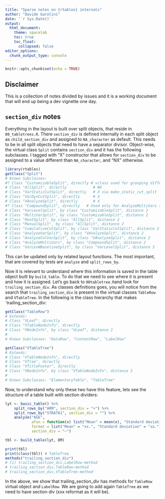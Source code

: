 ```yaml
---
title: "Sparse notes on {rtables} internals"
author: "Davide Garolini"
date: '`r Sys.Date()`'
output:
  html_document:
    theme: spacelab
    toc: true
    toc_float:
      collapsed: false
editor_options:
  chunk_output_type: console
---
```


```r
knitr::opts_chunk$set(echo = TRUE)
```


## Disclaimer
This is a collection of notes divided by issues and it is a working document that will end up being a dev vignette one day.


## `section_div` notes

Everything in the layout is built over split objects, that reside in `00_tabletrees.R`. There `section_div` is defined internally in each split object as `child_section_div` and assigned to `NA_character` as default. This needs to be in all split objects that need to have a separator divisor. Object-wise, the virtual class `Split` contains `section_div` and it has the following subclasses. I tagged with "X" constructor that allows for `section_div` to be assigned to a value different than `NA_character`, and "NX" otherwise.

```r
library(rtables)
getClass("Split")
# Known Subclasses: 
#? Class "CustomizableSplit", directly # vclass used for grouping different split types (I guess)
# Class "AllSplit", directly            # NX
# Class "VarStaticCutSplit", directly   # X via make_static_cut_split
# Class "VarDynCutSplit", directly      # X
# Class "VAnalyzeSplit", directly       # X
#? Class "CompoundSplit", directly   # Used only for AnalyzeMultiVars (maybe not needed?)
# Class "VarLevelSplit", by class "CustomizableSplit", distance 2            # X
# Class "MultiVarSplit", by class "CustomizableSplit", distance 2            # X
# Class "RootSplit", by class "AllSplit", distance 2                         # NX
# Class "ManualSplit", by class "AllSplit", distance 2                       # X
# Class "CumulativeCutSplit", by class "VarStaticCutSplit", distance 2       # X via make_static_cut_split
# Class "AnalyzeVarSplit", by class "VAnalyzeSplit", distance 2         # Virtual
# Class "AnalyzeColVarSplit", by class "VAnalyzeSplit", distance 2           # X
# Class "AnalyzeMultiVars", by class "CompoundSplit", distance 2             # X
# Class "VarLevWBaselineSplit", by class "VarLevelSplit", distance 3         # NX
```

This can be updated only by related layout functions. The most important, that are covered by tests are `analyze` and `split_rows_by`.

Now it is relevant to understand where this information is saved in the table object built by `build_table`. To do that we need to see where it is present and how it is assigned. Let's go back to `00tabletree.R`and look for `trailing_section_div`. As classes definitions goes, you will notice from the search that `trailing_section_div` is present in the virtual classes `TableRow` and `VTableTree`. In the following is the class hierarchy that makes `trailing_section_div:

```r
getClass("TableRow")
# Extends: 
# Class "VLeaf", directly
# Class "VTableNodeInfo", directly
# Class "VNodeInfo", by class "VLeaf", distance 2
# 
# Known Subclasses: "DataRow", "ContentRow", "LabelRow"

getClass("VTableTree")
# Extends: 
# Class "VTableNodeInfo", directly
# Class "VTree", directly
# Class "VTitleFooter", directly
# Class "VNodeInfo", by class "VTableNodeInfo", distance 2
# 
# Known Subclasses: "ElementaryTable", "TableTree"
```

Now, to understand why only these two have this feature, lets see the structure of a table built with section dividers:

```r
lyt <- basic_table() %>%
    split_rows_by("ARM", section_div = "+") %>%
    split_rows_by("STRATA1", section_div = "") %>%
    analyze("AGE", 
            afun = function(x) list("Mean" = mean(x), "Standard deviation" = sd(x)), 
            format = list("Mean" = "xx.", "Standard deviation" = "xx."), 
            section_div = "~")

tbl <- build_table(lyt, DM)

print(tbl)
print(class(tbl)) # TableTree
methods("trailing_section_div")
# [1] trailing_section_div,LabelRow-method   
# trailing_section_div,TableRow-method   
# trailing_section_div,VTableTree-method
```

In the above, we show that trailing_section_div has methods for `TableRow` virtual object and `LabelRow`. We are going to add again `TableTree` as we need to have section div (xxx reformat as it will be).
